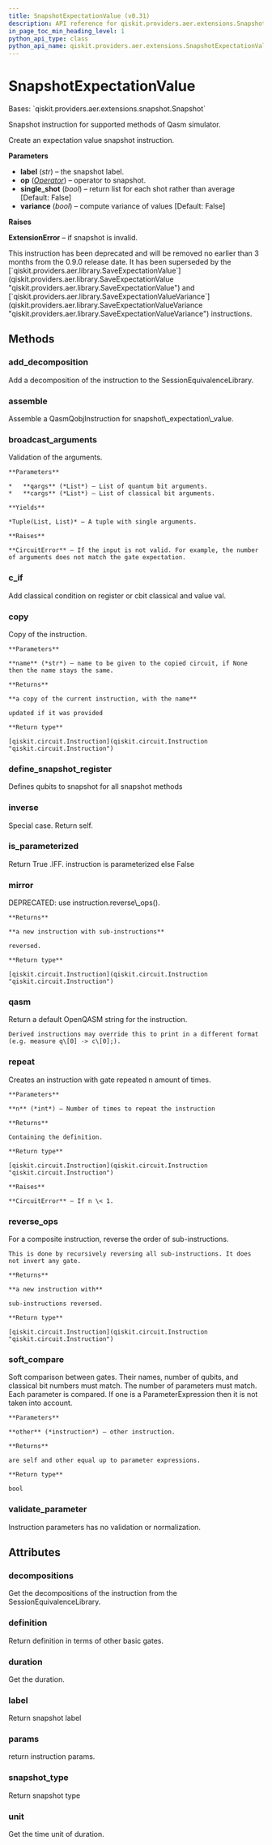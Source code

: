 ```yaml
---
title: SnapshotExpectationValue (v0.31)
description: API reference for qiskit.providers.aer.extensions.SnapshotExpectationValue in qiskit v0.31
in_page_toc_min_heading_level: 1
python_api_type: class
python_api_name: qiskit.providers.aer.extensions.SnapshotExpectationValue
---
```


# SnapshotExpectationValue

<Class id="qiskit.providers.aer.extensions.SnapshotExpectationValue" isDedicatedPage={true} github="https://github.com/qiskit/qiskit-aer/tree/stable/0.9/qiskit/providers/aer/extensions/snapshot_expectation_value.py" signature="SnapshotExpectationValue(label, op, single_shot=False, variance=False)" modifiers="class">
  Bases: `qiskit.providers.aer.extensions.snapshot.Snapshot`

  Snapshot instruction for supported methods of Qasm simulator.

  Create an expectation value snapshot instruction.

  **Parameters**

  *   **label** (*str*) – the snapshot label.
  *   **op** ([*Operator*](qiskit.quantum_info.Operator "qiskit.quantum_info.Operator")) – operator to snapshot.
  *   **single\_shot** (*bool*) – return list for each shot rather than average \[Default: False]
  *   **variance** (*bool*) – compute variance of values \[Default: False]

  **Raises**

  **ExtensionError** – if snapshot is invalid.

  <Admonition title="Deprecated since version 0.9.0" type="danger">
    This instruction has been deprecated and will be removed no earlier than 3 months from the 0.9.0 release date. It has been superseded by the [`qiskit.providers.aer.library.SaveExpectationValue`](qiskit.providers.aer.library.SaveExpectationValue "qiskit.providers.aer.library.SaveExpectationValue") and [`qiskit.providers.aer.library.SaveExpectationValueVariance`](qiskit.providers.aer.library.SaveExpectationValueVariance "qiskit.providers.aer.library.SaveExpectationValueVariance") instructions.
  </Admonition>

  ## Methods

  <span id="qiskit-providers-aer-extensions-snapshotexpectationvalue-add-decomposition" />

  ### add\_decomposition

  <Function id="qiskit.providers.aer.extensions.SnapshotExpectationValue.add_decomposition" signature="SnapshotExpectationValue.add_decomposition(decomposition)">
    Add a decomposition of the instruction to the SessionEquivalenceLibrary.
  </Function>

  <span id="qiskit-providers-aer-extensions-snapshotexpectationvalue-assemble" />

  ### assemble

  <Function id="qiskit.providers.aer.extensions.SnapshotExpectationValue.assemble" signature="SnapshotExpectationValue.assemble()">
    Assemble a QasmQobjInstruction for snapshot\_expectation\_value.
  </Function>

  <span id="qiskit-providers-aer-extensions-snapshotexpectationvalue-broadcast-arguments" />

  ### broadcast\_arguments

  <Function id="qiskit.providers.aer.extensions.SnapshotExpectationValue.broadcast_arguments" signature="SnapshotExpectationValue.broadcast_arguments(qargs, cargs)">
    Validation of the arguments.

    **Parameters**

    *   **qargs** (*List*) – List of quantum bit arguments.
    *   **cargs** (*List*) – List of classical bit arguments.

    **Yields**

    *Tuple(List, List)* – A tuple with single arguments.

    **Raises**

    **CircuitError** – If the input is not valid. For example, the number of arguments does not match the gate expectation.
  </Function>

  <span id="qiskit-providers-aer-extensions-snapshotexpectationvalue-c-if" />

  ### c\_if

  <Function id="qiskit.providers.aer.extensions.SnapshotExpectationValue.c_if" signature="SnapshotExpectationValue.c_if(classical, val)">
    Add classical condition on register or cbit classical and value val.
  </Function>

  <span id="qiskit-providers-aer-extensions-snapshotexpectationvalue-copy" />

  ### copy

  <Function id="qiskit.providers.aer.extensions.SnapshotExpectationValue.copy" signature="SnapshotExpectationValue.copy(name=None)">
    Copy of the instruction.

    **Parameters**

    **name** (*str*) – name to be given to the copied circuit, if None then the name stays the same.

    **Returns**

    **a copy of the current instruction, with the name**

    updated if it was provided

    **Return type**

    [qiskit.circuit.Instruction](qiskit.circuit.Instruction "qiskit.circuit.Instruction")
  </Function>

  <span id="qiskit-providers-aer-extensions-snapshotexpectationvalue-define-snapshot-register" />

  ### define\_snapshot\_register

  <Function id="qiskit.providers.aer.extensions.SnapshotExpectationValue.define_snapshot_register" signature="SnapshotExpectationValue.define_snapshot_register(circuit, label=None, qubits=None)" modifiers="static">
    Defines qubits to snapshot for all snapshot methods
  </Function>

  <span id="qiskit-providers-aer-extensions-snapshotexpectationvalue-inverse" />

  ### inverse

  <Function id="qiskit.providers.aer.extensions.SnapshotExpectationValue.inverse" signature="SnapshotExpectationValue.inverse()">
    Special case. Return self.
  </Function>

  <span id="qiskit-providers-aer-extensions-snapshotexpectationvalue-is-parameterized" />

  ### is\_parameterized

  <Function id="qiskit.providers.aer.extensions.SnapshotExpectationValue.is_parameterized" signature="SnapshotExpectationValue.is_parameterized()">
    Return True .IFF. instruction is parameterized else False
  </Function>

  <span id="qiskit-providers-aer-extensions-snapshotexpectationvalue-mirror" />

  ### mirror

  <Function id="qiskit.providers.aer.extensions.SnapshotExpectationValue.mirror" signature="SnapshotExpectationValue.mirror()">
    DEPRECATED: use instruction.reverse\_ops().

    **Returns**

    **a new instruction with sub-instructions**

    reversed.

    **Return type**

    [qiskit.circuit.Instruction](qiskit.circuit.Instruction "qiskit.circuit.Instruction")
  </Function>

  <span id="qiskit-providers-aer-extensions-snapshotexpectationvalue-qasm" />

  ### qasm

  <Function id="qiskit.providers.aer.extensions.SnapshotExpectationValue.qasm" signature="SnapshotExpectationValue.qasm()">
    Return a default OpenQASM string for the instruction.

    Derived instructions may override this to print in a different format (e.g. measure q\[0] -> c\[0];).
  </Function>

  <span id="qiskit-providers-aer-extensions-snapshotexpectationvalue-repeat" />

  ### repeat

  <Function id="qiskit.providers.aer.extensions.SnapshotExpectationValue.repeat" signature="SnapshotExpectationValue.repeat(n)">
    Creates an instruction with gate repeated n amount of times.

    **Parameters**

    **n** (*int*) – Number of times to repeat the instruction

    **Returns**

    Containing the definition.

    **Return type**

    [qiskit.circuit.Instruction](qiskit.circuit.Instruction "qiskit.circuit.Instruction")

    **Raises**

    **CircuitError** – If n \< 1.
  </Function>

  <span id="qiskit-providers-aer-extensions-snapshotexpectationvalue-reverse-ops" />

  ### reverse\_ops

  <Function id="qiskit.providers.aer.extensions.SnapshotExpectationValue.reverse_ops" signature="SnapshotExpectationValue.reverse_ops()">
    For a composite instruction, reverse the order of sub-instructions.

    This is done by recursively reversing all sub-instructions. It does not invert any gate.

    **Returns**

    **a new instruction with**

    sub-instructions reversed.

    **Return type**

    [qiskit.circuit.Instruction](qiskit.circuit.Instruction "qiskit.circuit.Instruction")
  </Function>

  <span id="qiskit-providers-aer-extensions-snapshotexpectationvalue-soft-compare" />

  ### soft\_compare

  <Function id="qiskit.providers.aer.extensions.SnapshotExpectationValue.soft_compare" signature="SnapshotExpectationValue.soft_compare(other)">
    Soft comparison between gates. Their names, number of qubits, and classical bit numbers must match. The number of parameters must match. Each parameter is compared. If one is a ParameterExpression then it is not taken into account.

    **Parameters**

    **other** (*instruction*) – other instruction.

    **Returns**

    are self and other equal up to parameter expressions.

    **Return type**

    bool
  </Function>

  <span id="qiskit-providers-aer-extensions-snapshotexpectationvalue-validate-parameter" />

  ### validate\_parameter

  <Function id="qiskit.providers.aer.extensions.SnapshotExpectationValue.validate_parameter" signature="SnapshotExpectationValue.validate_parameter(parameter)">
    Instruction parameters has no validation or normalization.
  </Function>

  ## Attributes

  ### decompositions

  <Attribute id="qiskit.providers.aer.extensions.SnapshotExpectationValue.decompositions">
    Get the decompositions of the instruction from the SessionEquivalenceLibrary.
  </Attribute>

  ### definition

  <Attribute id="qiskit.providers.aer.extensions.SnapshotExpectationValue.definition">
    Return definition in terms of other basic gates.
  </Attribute>

  ### duration

  <Attribute id="qiskit.providers.aer.extensions.SnapshotExpectationValue.duration">
    Get the duration.
  </Attribute>

  ### label

  <Attribute id="qiskit.providers.aer.extensions.SnapshotExpectationValue.label">
    Return snapshot label
  </Attribute>

  ### params

  <Attribute id="qiskit.providers.aer.extensions.SnapshotExpectationValue.params">
    return instruction params.
  </Attribute>

  ### snapshot\_type

  <Attribute id="qiskit.providers.aer.extensions.SnapshotExpectationValue.snapshot_type">
    Return snapshot type
  </Attribute>

  ### unit

  <Attribute id="qiskit.providers.aer.extensions.SnapshotExpectationValue.unit">
    Get the time unit of duration.
  </Attribute>
</Class>

